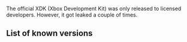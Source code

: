 The official XDK (Xbox Development Kit) was only released to licensed developers. However, it got leaked a couple of times.

== List of known versions ==